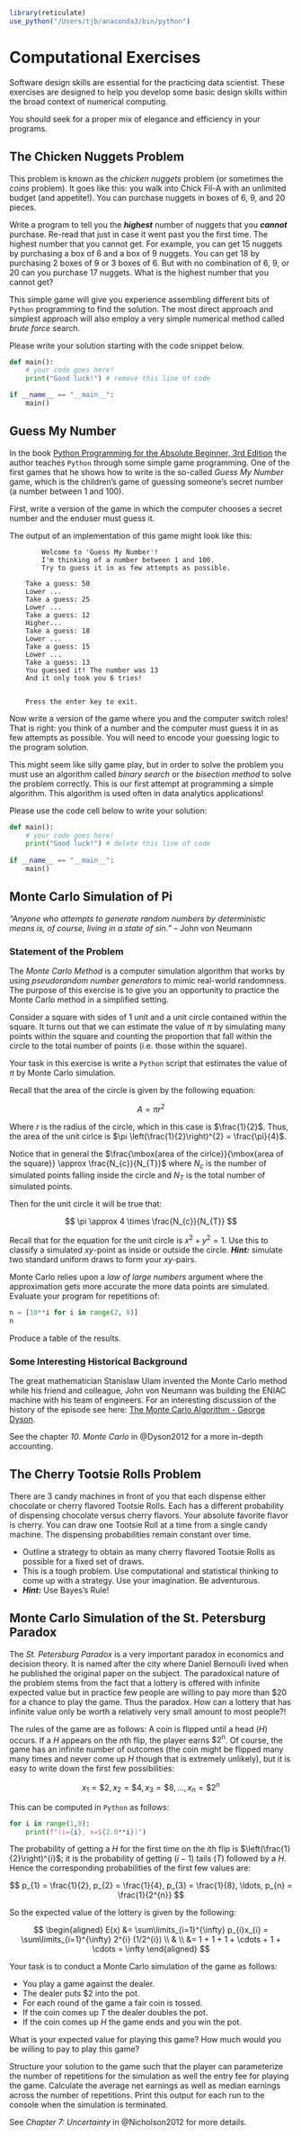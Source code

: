 ```r
library(reticulate)
use_python("/Users/tjb/anaconda3/bin/python")
```

# Computational Exercises {-}

Software design skills are essential for the practicing data scientist. These exercises are designed to help you develop some basic design skills within the broad context of numerical computing.

You should seek for a proper mix of elegance and efficiency in your programs.

\newpage

## The Chicken Nuggets Problem {-}

\vspace{10mm}

This problem is known as the _chicken nuggets_ problem (or sometimes the _coins_ problem). It goes like this: you walk into Chick Fil-A with an unlimited budget (and appetite!). You can purchase nuggets in boxes of 6, 9, and 20 pieces.

Write a program to tell you the ___highest___ number of nuggets that you ___cannot___ purchase. Re-read that just in case it went past you the first time. The highest number that you cannot get. For example, you can get 15 nuggets by purchasing a box of 6 and a box of 9 nuggets. You can get 18 by purchasing 2 boxes of 9 or 3 boxes of 6. But with no combination of 6, 9, or 20 can you purchase 17 nuggets. What is the highest number that you cannot get?

This simple game will give you experience assembling different bits of `Python` programming to find the solution. The most direct approach and simplest approach will also employ a very simple numerical method called _brute force_ search. 

\vspace{5mm}

Please write your solution starting with the code snippet below. 

\vspace{5mm}

```python
def main():
    # your code goes here!
    print("Good luck!") # remove this line of code 

if __name__ == "__main__":
    main()
```

\newpage

## Guess My Number {-}

\vspace{10mm}

In the book [Python Programming for the Absolute Beginner, 3rd Edition](http://goo.gl/7PGr9r) the author teaches `Python` through some simple game programming. One of the first games that he shows how to write is the so-called *Guess My Number* game, which is the children's game of guessing someone's secret number (a number between 1 and 100). 

First, write a version of the game in which the computer chooses a secret number and the enduser must guess it.

\vspace{5mm}

The output of an implementation of this game might look like this:

\vspace{5mm}

```
    	Welcome to 'Guess My Number'!
    	I'm thinking of a number between 1 and 100.
    	Try to guess it in as few attempts as possible.
    
    Take a guess: 50
    Lower ...
    Take a guess: 25
    Lower ...
    Take a guess: 12
    Higher...
    Take a guess: 18
    Lower ...
    Take a guess: 15
    Lower ...
    Take a guess: 13
    You guessed it! The number was 13
    And it only took you 6 tries!
    
    
    Press the enter key to exit.
```

\vspace{5mm}


Now write a version of the game where you and the computer switch roles! That is right: you think of a number and the computer must guess it in as few attempts as possible. You will need to encode your guessing logic to the program solution.

This might seem like silly game play, but in order to solve the problem you must use an algorithm called *binary search* or the *bisection method* to solve the problem correctly. This is our first attempt at programming a simple algorithm. This algorithm is used often in data analytics applications!

\vspace{5mm}

Please use the code cell below to write your solution:

\vspace{5mm}

```python
def main():
    # your code goes here!
    print("Good luck!") # delete this line of code
    
if __name__ == "__main__":
    main()
```

\newpage

## Monte Carlo Simulation of Pi {-}

_"Anyone who attempts to generate random numbers by deterministic means is, of course, living in a state of sin."_ -- John von Neumann

\vspace{10mm}

### Statement of the Problem {-}

The _Monte Carlo Method_ is a computer simulation algorithm that works by using _pseudorandom number generators_ to mimic real-world randomness. The purpose of this exercise is to give you an opportunity to practice the Monte Carlo method in a simplified setting.

Consider a square with sides of 1 unit and a unit circle contained within the square. It turns out that we can estimate the value of $\pi$ by simulating many points within the square and counting the proportion that fall within the circle to the total number of points (i.e. those within the square).

Your task in this exercise is write a `Python` script that estimates the value of $\pi$ by Monte Carlo simulation. 

Recall that the area of the circle is given by the following equation:

$$
A = \pi r^{2}
$$

Where $r$ is the radius of the circle, which in this case is $\frac{1}{2}$. Thus, the area of the unit cirlce is $\pi \left(\frac{1}{2}\right)^{2} = \frac{\pi}{4}$.

Notice that in general the $\frac{\mbox{area of the cirlce}}{\mbox{area of the square}} \approx \frac{N_{c}}{N_{T}}$ where $N_{c}$ is the number of simulated points falling inside the circle and $N_{T}$ is the total number of simulated points.

Then for the unit circle it will be true that:

$$
\pi \approx 4 \times \frac{N_{c}}{N_{T}}
$$

\vspace{5mm}

Recall that for the equation for the unit circle is $x^{2} + y^{2} = 1$. Use this to classify a simulated $xy$-point as inside or outside the circle. ___Hint:___ simulate two standard uniform draws to form your $xy$-pairs.

Monte Carlo relies upon a _law of large numbers_ argument where the approximation gets more accurate the more data points are simulated. Evaluate your program for repetitions of:

```python
n = [10**i for i in range(2, 8)]
n
```

\vspace{5mm}

Produce a table of the results.

\vspace{5mm}

### Some Interesting Historical Background {-}

The great mathematician Stanislaw Ulam invented the Monte Carlo method while his friend and colleague, John von Neumann was building the ENIAC machine with his team of engineers. For an interesting discussion of the history of the episode see here: [The Monte Carlo Algorithm - George Dyson](https://www.youtube.com/watch?v=TtcB1MOlNiY&list=PLID29ec8IbbFEyZGNbRrgnWjYb_gZt_Lc).

See the chapter _10. Monte Carlo_ in @Dyson2012 for a more in-depth accounting.

\newpage

## The Cherry Tootsie Rolls Problem {-}

\vspace{10mm}

There are 3 candy machines in front of you that each dispense either chocolate or cherry flavored Tootsie Rolls. Each has a different probability of dispensing chocolate versus cherry flavors. Your absolute favorite flavor is cherry. You can draw one Tootsie Roll at a time from a single candy machine. The dispensing probabilities remain constant over time. 

- Outline a strategy to obtain as many cherry flavored Tootsie Rolls as possible for a fixed set of draws. 
- This is a tough problem. Use computational and statistical thinking to come up with a strategy. Use your imagination. Be adventurous. 
- ___Hint:___ Use Bayes's Rule! 

\newpage


## Monte Carlo Simulation of the St. Petersburg Paradox {-}

\vspace{10mm}

The _St. Petersburg Paradox_ is a very important paradox in economics and decision theory. It is named after the city where Daniel Bernoulli lived when he published the original paper on the subject. The paradoxical nature of the problem stems from the fact that a lottery is offered with infinite expected value but in practice few people are willing to pay more than $\$20$ for a chance to play the game. Thus the paradox. How can a lottery that has infinite value only be worth a relatively very small amount to most people?!

The rules of the game are as follows: A coin is flipped until a head ($H$) occurs. If a $H$ appears on the $n$th flip, the player earns $\$2^{n}$. Of course, the game has an infinite number of outcomes (the coin might be flipped many many times and never come up $H$ though that is extremely unlikely), but it is easy to write down the first few possibilities:

$$
x_{1} = \$2, x_{2} = \$4, x_{3} = \$8, \ldots, x_{n} = \$2^{n}
$$

\vspace{10mm}

This can be computed in `Python` as follows:

\vspace{5mm}

```python
for i in range(1,8):
    print(f"(i={i}, x=${2.0**i})")
```

\vspace{5mm}

The probability of getting a $H$ for the first time on the $i$th flip is $\left(\frac{1}{2}\right)^{i}$; it is the probability of getting $(i - 1)$ tails ($T$) followed by a $H$. Hence the corresponding probabilities of the first few values are:

$$
p_{1} = \frac{1}{2}, p_{2} = \frac{1}{4}, p_{3} = \frac{1}{8}, \ldots, p_{n} = \frac{1}{2^{n}}
$$

\vspace{5mm}

So the expected value of the lottery is given by the following:

$$
\begin{aligned}
E(x) &= \sum\limits_{i=1}^{\infty} p_{i}x_{i} = \sum\limits_{i=1}^{\infty} 2^{i} (1/2^{i}) \\
     & \\
     &= 1 + 1 + 1 + \cdots + 1 + \cdots = \infty
\end{aligned}
$$

\vspace{10mm}

Your task is to conduct a Monte Carlo simulation of the game as follows:

- You play a game against the dealer. 
- The dealer puts $\$2$ into the pot. 
- For each round of the game a fair coin is tossed.
- If the coin comes up $T$ the dealer doubles the pot. 
- If the coin comes up $H$ the game ends and you win the pot. 

\vspace{10mm}

What is your expected value for playing this game? How much would you be willing to pay to play this game? 

Structure your solution to the game such that the player can parameterize the number of repetitions for the simulation as well the entry fee for playing the game. Calculate the average net earnings as well as median earnings across the number of repetitions. Print this output for each run to the console when the simulation is terminated.

See _Chapter 7: Uncertainty_ in @Nicholson2012 for more details.



